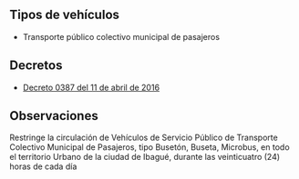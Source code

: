 ## Tipos de vehículos

- Transporte público colectivo municipal de pasajeros

## Decretos

- [Decreto 0387 del 11 de abril de 2016](http://www.ibague.gov.co/portal/admin/archivos/normatividad/2016/13967-DEC-20160415.pdf)

## Observaciones

Restringe la circulación de Vehículos de Servicio Público de Transporte Colectivo Municipal de Pasajeros, tipo Busetón, Buseta, Microbus, en todo el territorio Urbano de la ciudad de Ibagué, durante las veinticuatro (24) horas de cada día
